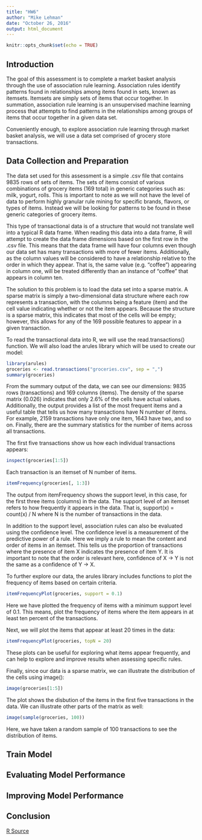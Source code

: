 ```yaml
---
title: "HW6"
author: "Mike Lehman"
date: "October 26, 2016"
output: html_document
---
```


```r
knitr::opts_chunk$set(echo = TRUE)
```

## Introduction

The goal of this assessment is to complete a market basket analysis through the use of association rule learning. Association rules identify patterns found in relationships among items found in sets, known as itemsets. Itemsets are simply sets of items that occur together. In summation, association rule learning is an unsupervised machine learning process that attempts to find patterns in the relationships among groups of items that occur together in a given data set.

Conveniently enough, to explore association rule learning through market basket analysis, we will use a data set comprised of grocery store transactions.

## Data Collection and Preparation

The data set used for this assessment is a simple .csv file that contains 9835 rows of sets of items. The sets of items consist of various combinations of grocery items (169 total) in generic categories such as: milk, yogurt, rolls. This is important to note as we will not have the level of data to perform highly granular rule mining for specific brands, flavors, or types of items. Instead we will be looking for patterns to be found in these generic categories of grocery items.

This type of transactional data is of a structure that would not translate well into a typical R data frame. When reading this data into a data frame, R will attempt to create the data frame dimensions based on the first row in the .csv file. This means that the data frame will have four columns even though our data set has many transactions with more of fewer items. Additionally, as the column values will be considered to have a relationship relative to the order in which they appear. That is, the same value (e.g. "coffee") appearing in column one, will be treated differently than an instance of "coffee" that appears in column ten.

The solution to this problem is to load the data set into a sparse matrix. A sparse matrix is simply a two-dimensional data structure where each row represents a transaction, with the columns being a feature (item) and the cell value indicating whether or not the item appears. Because the structure is a sparse matrix, this indicates that most of the cells will be empty; however, this allows for any of the 169 possible features to appear in a given transaction.

To read the transactional data into R, we will use the read.transactions() function. We will also load the arules library which will be used to create our model:

```r
library(arules)
groceries <- read.transactions("groceries.csv", sep = ",")
summary(groceries)
```

From the summary output of the data, we can see our dimensions: 9835 rows (transactions) and 169 columns (items). The density of the sparse matrix (0.026) indicates that only 2.6% of the cells have actual values. Additionally, the output provides a list of the most frequent items and a useful table that tells us how many transactions have N number of items. For example, 2159 transactions have only one item, 1643 have two, and so on. Finally, there are the summary statistics for the number of items across all transactions.

The first five transactions show us how each individual transactions appears:

```r
inspect(groceries[1:5])
```

Each transaction is an itemset of N number of items. 

```r
itemFrequency(groceries[, 1:3])
```

The output from itemFrequency shows the support level, in this case, for the first three items (columns) in the data. The support level of an itemset refers to how frequently it appears in the data. That is, support(x) = count(x) / N where N is the number of transactions in the data.

In addition to the support level, association rules can also be evaluated using the confidence level. The confidence level is a measurement of the predictive power of a rule. Here we imply a rule to mean the content and order of items in an itemset. This tells us the proportion of transactions where the presence of item X indicates the presence of item Y. It is important to note that the order is relevant here, confidence of X -> Y is not the same as a confidence of Y -> X.

To further explore our data, the arules library includes functions to plot the frequency of items based on certain criteria. 

```r
itemFrequencyPlot(groceries, support = 0.1)
```

Here we have plotted the frequency of items with a minimum support level of 0.1. This means, plot the frequency of items where the item appears in at least ten percent of the transactions.

Next, we will plot the items that appear at least 20 times in the data:

```r
itemFrequencyPlot(groceries, topN = 20)
```

These plots can be useful for exploring what items appear frequently, and can help to explore and improve results when assessing specific rules. 

Finally, since our data is a sparse matrix, we can illustrate the distribution of the cells using image():

```r
image(groceries[1:5])
```

The plot shows the disbution of the items in the first five transactions in the data. We can illustrate other parts of the matrix as well:

```r
image(sample(groceries, 100))
```

Here, we have taken a random sample of 100 transactions to see the distribution of items. 

## Train Model



## Evaluating Model Performance


## Improving Model Performance


## Conclusion


[R Source](hw6.R) 